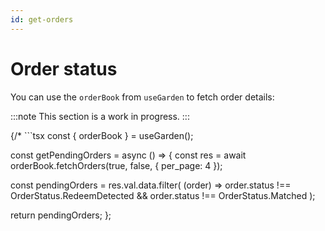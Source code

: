 ```yaml
---
id: get-orders
---
```


# Order status

You can use the `orderBook` from `useGarden` to fetch order details:  

:::note
This section is a work in progress.
:::

{/* ```tsx
const { orderBook } = useGarden();

const getPendingOrders = async () => {
  const res = await orderBook.fetchOrders(true, false, { per_page: 4 });

  const pendingOrders = res.val.data.filter(
        (order) =>
          order.status !== OrderStatus.RedeemDetected &&
          order.status !== OrderStatus.Matched
      );

  return pendingOrders;
};
``` */}